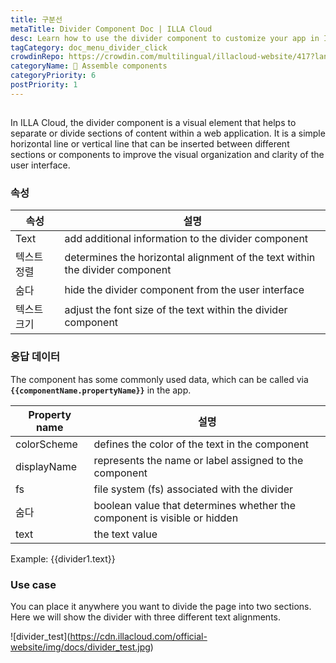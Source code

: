 ```yaml
---
title: 구분선
metaTitle: Divider Component Doc | ILLA Cloud
desc: Learn how to use the divider component to customize your app in ILLA Cloud.
tagCategory: doc_menu_divider_click
crowdinRepo: https://crowdin.com/multilingual/illacloud-website/417?languages=en&filter=basic&value=0
categoryName: 🧬 Assemble components
categoryPriority: 6
postPriority: 1
---
```


## <h2 hidden>What is Divider?</h2>

In ILLA Cloud, the divider component is a visual element that helps to separate or divide sections of content within a web application. It is a simple horizontal line or vertical line that can be inserted between different sections or components to improve the visual organization and clarity of the user interface.

### 속성

| 속성         | 설명                                                                           |
| ---------- | ---------------------------------------------------------------------------- |
| Text       | add additional information to the divider component                          |
| 텍스트 정렬     | determines the horizontal alignment of the text within the divider component |
| 숨다         | hide the divider component from the user interface                           |
| 텍스트 크기     | adjust the font size of the text within the divider component                |

### 응답 데이터

The component has some commonly used data, which can be called via **`{{componentName.propertyName}}`** in the app.

| Property name | 설명                                                                       |
| ------------- | ------------------------------------------------------------------------ |
| colorScheme   | defines the color of the text in the component                           |
| displayName   | represents the name or label assigned to the component                   |
| fs            | file system (fs) associated with the divider                             |
| 숨다            | boolean value that determines whether the component is visible or hidden |
| text          | the text value                                                           |

Example: {{divider1.text}}

### Use case

You can place it anywhere you want to divide the page into two sections. Here we will show the divider with three different text alignments.

![divider_test]\(https://cdn.illacloud.com/official-website/img/docs/divider_test.jpg)
